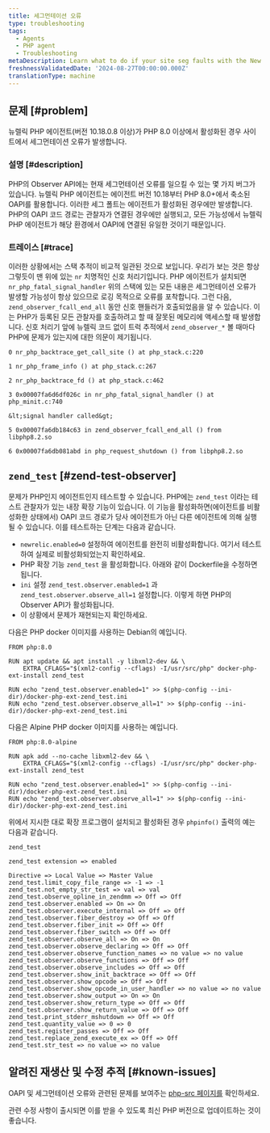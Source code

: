 ```yaml
---
title: 세그먼테이션 오류
type: troubleshooting
tags:
  - Agents
  - PHP agent
  - Troubleshooting
metaDescription: Learn what to do if your site seg faults with the New Relic PHP agent
freshnessValidatedDate: '2024-08-27T00:00:00.000Z'
translationType: machine
---
```


## 문제 [#problem]

뉴렐릭 PHP 에이전트(버전 10.18.0.8 이상)가 PHP 8.0 이상에서 활성화된 경우 사이트에서 세그먼테이션 오류가 발생합니다.

### 설명 [#description]

PHP의 Observer API에는 현재 세그먼테이션 오류를 일으킬 수 있는 몇 가지 버그가 있습니다. 뉴렐릭 PHP 에이전트는 에이전트 버전 10.18부터 PHP 8.0+에서 축소된 OAPI를 활용합니다. 이러한 세그 폴트는 에이전트가 활성화된 경우에만 발생합니다. PHP의 OAPI 코드 경로는 관찰자가 연결된 경우에만 실행되고, 모든 가능성에서 뉴렐릭 PHP 에이전트가 해당 환경에서 OAPI에 연결된 유일한 것이기 때문입니다.

### 트레이스 [#trace]

이러한 상황에서는 스택 추적이 비교적 일관된 것으로 보입니다. 우리가 보는 것은 항상 그렇듯이 맨 위에 있는 `nr` 치명적인 신호 처리기입니다. PHP 에이전트가 설치되면 `nr_php_fatal_signal_handler` 위의 스택에 있는 모든 내용은 세그먼테이션 오류가 발생할 가능성이 항상 있으므로 로깅 목적으로 오류를 포착합니다. 그런 다음, `zend_observer_fcall_end_all` 동안 신호 핸들러가 호출되었음을 알 수 있습니다. 이는 PHP가 등록된 모든 관찰자를 호출하려고 할 때 잘못된 메모리에 액세스할 때 발생합니다. 신호 처리기 앞에 뉴렐릭 코드 없이 트럭 추적에서 `zend_observer_*` 볼 때마다 PHP에 문제가 있는지에 대한 의문이 제기됩니다.

```
0 nr_php_backtrace_get_call_site () at php_stack.c:220

1 nr_php_frame_info () at php_stack.c:267

2 nr_php_backtrace_fd () at php_stack.c:462

3 0x00007fa6d6df026c in nr_php_fatal_signal_handler () at php_minit.c:740

&lt;signal handler called&gt;

5 0x00007fa6db184c63 in zend_observer_fcall_end_all () from libphp8.2.so

6 0x00007fa6db081abd in php_request_shutdown () from libphp8.2.so
```

## `zend_test` [#zend-test-observer]

문제가 PHP인지 에이전트인지 테스트할 수 있습니다. PHP에는 `zend_test` 이라는 테스트 관찰자가 있는 내장 확장 기능이 있습니다. 이 기능을 활성화하면(에이전트를 비활성화한 상태에서) OAPI 코드 경로가 당사 에이전트가 아닌 다른 에이전트에 의해 실행될 수 있습니다. 이를 테스트하는 단계는 다음과 같습니다.

* `newrelic.enabled=0` 설정하여 에이전트를 완전히 비활성화합니다. 여기서 테스트하여 실제로 비활성화되었는지 확인하세요.
* PHP 확장 기능 `zend_test` 을 활성화합니다. 아래와 같이 Dockerfile을 수정하면 됩니다.
* `ini` 설정 `zend_test.observer.enabled=1` 과 `zend_test.observer.observe_all=1` 설정합니다. 이렇게 하면 PHP의 Observer API가 활성화됩니다.
* 이 상황에서 문제가 재현되는지 확인하세요.

다음은 PHP docker 이미지를 사용하는 Debian의 예입니다.

```
FROM php:8.0

RUN apt update && apt install -y libxml2-dev && \
    EXTRA_CFLAGS="$(xml2-config --cflags) -I/usr/src/php" docker-php-ext-install zend_test

RUN echo "zend_test.observer.enabled=1" >> $(php-config --ini-dir)/docker-php-ext-zend_test.ini
RUN echo "zend_test.observer.observe_all=1" >> $(php-config --ini-dir)/docker-php-ext-zend_test.ini
```

다음은 Alpine PHP docker 이미지를 사용하는 예입니다.

```
FROM php:8.0-alpine

RUN apk add --no-cache libxml2-dev && \
    EXTRA_CFLAGS="$(xml2-config --cflags) -I/usr/src/php" docker-php-ext-install zend_test

RUN echo "zend_test.observer.enabled=1" >> $(php-config --ini-dir)/docker-php-ext-zend_test.ini
RUN echo "zend_test.observer.observe_all=1" >> $(php-config --ini-dir)/docker-php-ext-zend_test.ini
```

위에서 지시한 대로 확장 프로그램이 설치되고 활성화된 경우 `phpinfo()` 출력의 예는 다음과 같습니다.

```
zend_test

zend_test extension => enabled

Directive => Local Value => Master Value
zend_test.limit_copy_file_range => -1 => -1
zend_test.not_empty_str_test => val => val
zend_test.observe_opline_in_zendmm => Off => Off
zend_test.observer.enabled => On => On
zend_test.observer.execute_internal => Off => Off
zend_test.observer.fiber_destroy => Off => Off
zend_test.observer.fiber_init => Off => Off
zend_test.observer.fiber_switch => Off => Off
zend_test.observer.observe_all => On => On
zend_test.observer.observe_declaring => Off => Off
zend_test.observer.observe_function_names => no value => no value
zend_test.observer.observe_functions => Off => Off
zend_test.observer.observe_includes => Off => Off
zend_test.observer.show_init_backtrace => Off => Off
zend_test.observer.show_opcode => Off => Off
zend_test.observer.show_opcode_in_user_handler => no value => no value
zend_test.observer.show_output => On => On
zend_test.observer.show_return_type => Off => Off
zend_test.observer.show_return_value => Off => Off
zend_test.print_stderr_mshutdown => Off => Off
zend_test.quantity_value => 0 => 0
zend_test.register_passes => Off => Off
zend_test.replace_zend_execute_ex => Off => Off
zend_test.str_test => no value => no value
```

## 알려진 재생산 및 수정 추적 [#known-issues]

OAPI 및 세그먼테이션 오류와 관련된 문제를 보여주는 [php-src 페이지를](https://github.com/php/php-src/issues?q=is%3Aissue+segfault+observer) 확인하세요.

관련 수정 사항이 출시되면 이를 받을 수 있도록 최신 PHP 버전으로 업데이트하는 것이 좋습니다.